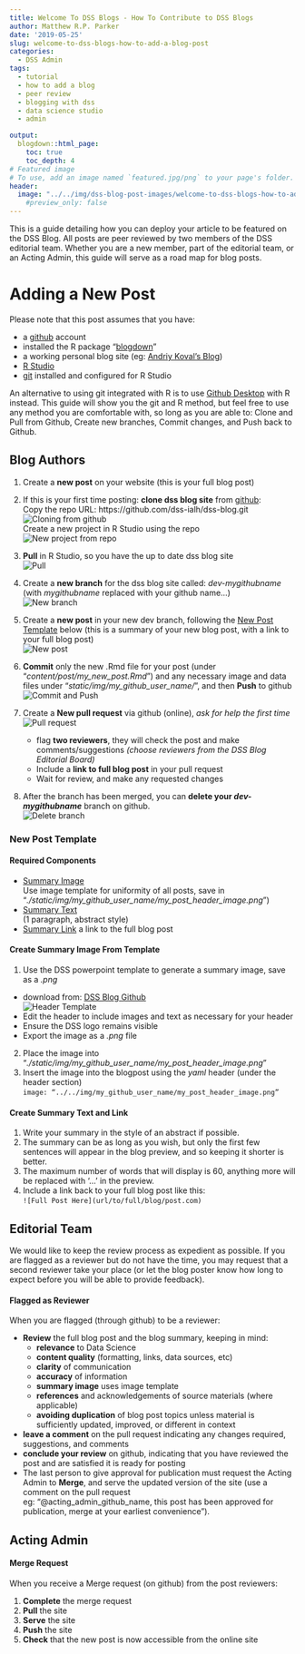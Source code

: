 ```yaml
---
title: Welcome To DSS Blogs - How To Contribute to DSS Blogs
author: Matthew R.P. Parker
date: '2019-05-25'
slug: welcome-to-dss-blogs-how-to-add-a-blog-post
categories:
  - DSS Admin
tags:
  - tutorial
  - how to add a blog
  - peer review
  - blogging with dss
  - data science studio
  - admin

output:
  blogdown::html_page:
    toc: true
    toc_depth: 4
# Featured image
# To use, add an image named `featured.jpg/png` to your page's folder. 
header:
  image: "../../img/dss-blog-post-images/welcome-to-dss-blogs-how-to-add-a-blog-post.png"
    #preview_only: false
---
```


This is a guide detailing how you can deploy your article to be featured on the DSS Blog. All posts are peer reviewed by two members of the DSS editorial team. Whether you are a new member, part of the editorial team, or an Acting Admin, this guide will serve as a road map for blog posts.


# Adding a New Post

Please note that this post assumes that you have:

* a [github](https://github.com) account
* installed the R package "[blogdown](https://CRAN.R-project.org/package=blogdown)"
* a working personal blog site (eg: [Andriy Koval's Blog](http://andriy.rbind.io/))
* [R Studio](https://www.rstudio.com/)
* [git](http://r-pkgs.had.co.nz/git.html) installed and configured for R Studio

An alternative to using git integrated with R is to use [Github Desktop](https://desktop.github.com/) with R instead. This guide will show you the git and R method, but feel free to use any method you are comfortable with, so long as you are able to: Clone and Pull from Github, Create new branches, Commit changes, and Push back to Github.

## Blog Authors

1. Create a **new post** on your website (this is your full blog post)
2. If this is your first time posting: **clone dss blog site** from [github](https://github.com/dss-ialh/dss-blog):  
Copy the repo URL: https://github.com/dss-ialh/dss-blog.git  
![Cloning from github](../../img/dss-blog-post-images/cloning-from-github.png)  
Create a new project in R Studio using the repo  
![New project from repo](../../img/dss-blog-post-images/cloning-from-github2.png)

3. **Pull** in R Studio, so you have the up to date dss blog site  
![Pull](../../img/dss-blog-post-images/pull-to-rstudio.png)
4. Create a **new branch** for the dss blog site called: _dev-mygithubname_  (with _mygithubname_ replaced with your github name...)  
![New branch](../../img/dss-blog-post-images/new-dev-branch.png)
5. Create a **new post** in your new dev branch, following the [New Post Template](#link:newposttemplate) below (this is a summary of your new blog post, with a link to your full blog post)  
![New post](../../img/dss-blog-post-images/new-post.png)  
6. **Commit** only the new .Rmd file for your post (under "_content/post/my_new_post.Rmd_") and any necessary image and data files under "_static/img/my_github_user_name/_", and then **Push** to github  
![Commit and Push](../../img/dss-blog-post-images/commit-push.png)
7. Create a **New pull request** via github (online), _ask for help the first time_  
![Pull request](../../img/dss-blog-post-images/pull-request.png)
    - flag **two reviewers**, they will check the post and make comments/suggestions *(choose reviewers from the DSS Blog Editorial Board)*  
    - Include a **link to full blog post** in your pull request
    - Wait for review, and make any requested changes
8. After the branch has been merged, you can **delete your _dev-mygithubname_** branch on github.  
![Delete branch](../../img/dss-blog-post-images/delete-branch.png)

### New Post Template {#link:newposttemplate}

#### Required Components  
* [Summary Image](#summaryimage)   
Use image template for uniformity of all posts, save in "*./static/img/my_github_user_name/my_post_header_image.png*")
* [Summary Text](#summarytext)     
(1 paragraph, abstract style)
* [Summary Link](#summarytext) a link to the full blog post  

#### Create Summary Image From Template {#summaryimage}

1. Use the DSS powerpoint template to generate a summary image, save as a *.png*  
- download from: [DSS Blog Github](https://github.com/dss-ialh/dss-blog/raw/master/static/img/header-image-template.pptx)  
![Header Template](../../img/dss-blog-post-images/header-image-template.png)
- Edit the header to include images and text as necessary for your header  
- Ensure the DSS logo remains visible  
- Export the image as a *.png* file
2. Place the image into “*./static/img/my_github_user_name/my_post_header_image.png*”  
2. Insert the image into the blogpost using the *yaml* header (under the header section)  
`  image: “../../img/my_github_user_name/my_post_header_image.png”`

#### Create Summary Text and Link {#summarytext}

1. Write your summary in the style of an abstract if possible.
2. The summary can be as long as you wish, but only the first few sentences will appear in the blog preview, and so keeping it shorter is better.
3. The maximum number of words that will display is 60, anything more will be replaced with '...' in the preview.
4. Include a link back to your full blog post like this:  
`  ![Full Post Here](url/to/full/blog/post.com)`

## Editorial Team

We would like to keep the review process as expedient as possible. If you are flagged as a reviewer but do not have the time, you may request that a second reviewer take your place (or let the blog poster know how long to expect before you will be able to provide feedback).

#### Flagged as Reviewer

When you are flagged (through github) to be a reviewer:

* __Review__ the full blog post and the blog summary, keeping in mind:
    - __relevance__ to Data Science
    - __content quality__ (formatting, links, data sources, etc)
    - __clarity__ of communication
    - __accuracy__ of information
    - __summary image__ uses image template 
    - __references__ and acknowledgements of source materials (where applicable)
    - __avoiding duplication__ of blog post topics unless material is sufficiently updated, improved, or different in context
* __leave a comment__ on the pull request indicating any changes required, suggestions, and comments
* __conclude your review__ on github, indicating that you have reviewed the post and are satisfied it is ready for posting
* The last person to give approval for publication must request the Acting Admin to __Merge__, and serve the updated version of the site (use a comment on the pull request  
eg: "@acting_admin_github_name, this post has been approved for publication, merge at your earliest convenience"). 


## Acting Admin

#### Merge Request 

When you receive a Merge request (on github) from the post reviewers:

1. __Complete__ the merge request
2. __Pull__ the site
3. __Serve__ the site
4. __Push__ the site
5. __Check__ that the new post is now accessible from the online site




